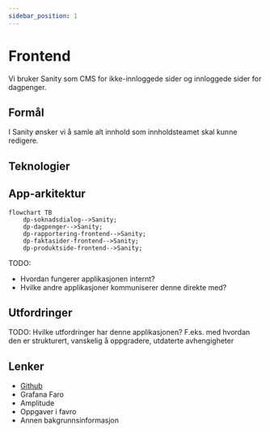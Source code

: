 ```yaml
---
sidebar_position: 1
---
```


# Frontend

Vi bruker Sanity som CMS for ikke-innloggede sider og innloggede sider for dagpenger.

## Formål

I Sanity ønsker vi å samle alt innhold som innholdsteamet skal kunne redigere.

## Teknologier

## App-arkitektur

```mermaid
flowchart TB
    dp-soknadsdialog-->Sanity;
    dp-dagpenger-->Sanity;
    dp-rapportering-frontend-->Sanity;
    dp-faktasider-frontend-->Sanity;
    dp-produktside-frontend-->Sanity;
```

TODO:

- Hvordan fungerer applikasjonen internt?
- Hvilke andre applikasjoner kommuniserer denne direkte med?

## Utfordringer

TODO: Hvilke utfordringer har denne applikasjonen? F.eks. med hvordan den er strukturert, vanskelig å oppgradere, utdaterte avhengigheter

## Lenker

- [Github](https://github.com/navikt/dp-sanity-cms-v3)
- Grafana Faro
- Amplitude
- Oppgaver i favro
- Annen bakgrunnsinformasjon
